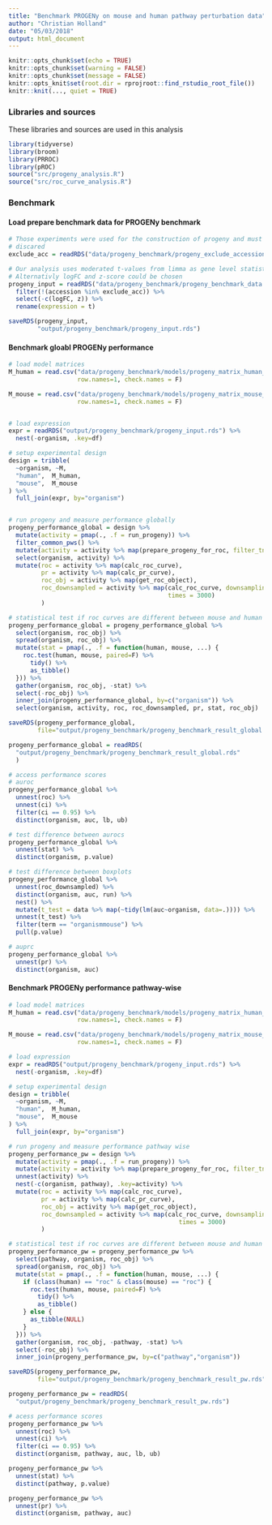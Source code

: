 ```yaml
---
title: "Benchmark PROGENy on mouse and human pathway perturbation data"
author: "Christian Holland"
date: "05/03/2018"
output: html_document
---
```

```r
knitr::opts_chunk$set(echo = TRUE)
knitr::opts_chunk$set(warning = FALSE)
knitr::opts_chunk$set(message = FALSE)
knitr::opts_knit$set(root.dir = rprojroot::find_rstudio_root_file())
knitr::knit(..., quiet = TRUE)
```

### Libraries and sources
These libraries and sources are used in this analysis 
```r
library(tidyverse)
library(broom)
library(PRROC)
library(pROC)
source("src/progeny_analysis.R")
source("src/roc_curve_analysis.R")
```
### Benchmark  
#### Load prepare benchmark data for PROGENy benchmark
```r
# Those experiments were used for the construction of progeny and must be thus
# discared
exclude_acc = readRDS("data/progeny_benchmark/progeny_exclude_accession.rds")

# Our analysis uses moderated t-values from limma as gene level statistic. 
# Alternativly logFC and z-score could be chosen
progeny_input = readRDS("data/progeny_benchmark/progeny_benchmark_data.rds") %>%
  filter(!(accession %in% exclude_acc)) %>%
  select(-c(logFC, z)) %>%
  rename(expression = t)

saveRDS(progeny_input,
        "output/progeny_benchmark/progeny_input.rds")
```

#### Benchmark gloabl PROGENy performance
```r
# load model matrices
M_human = read.csv("data/progeny_benchmark/models/progeny_matrix_human_v1.csv",
                   row.names=1, check.names = F)

M_mouse = read.csv("data/progeny_benchmark/models/progeny_matrix_mouse_v1.csv",
                   row.names=1, check.names = F)


# load expression
expr = readRDS("output/progeny_benchmark/progeny_input.rds") %>%
  nest(-organism, .key=df)

# setup experimental design
design = tribble(
  ~organism, ~M,
  "human",  M_human,
  "mouse",  M_mouse
) %>%
  full_join(expr, by="organism")


# run progeny and measure performance globally
progeny_performance_global = design %>%
  mutate(activity = pmap(., .f = run_progeny)) %>%
  filter_common_pws() %>%
  mutate(activity = activity %>% map(prepare_progeny_for_roc, filter_tn = T)) %>%
  select(organism, activity) %>%
  mutate(roc = activity %>% map(calc_roc_curve),
         pr = activity %>% map(calc_pr_curve),
         roc_obj = activity %>% map(get_roc_object),
         roc_downsampled = activity %>% map(calc_roc_curve, downsampling=T,
                                            times = 3000)
         )

# statistical test if roc curves are different between mouse and human
progeny_performance_global = progeny_performance_global %>%
  select(organism, roc_obj) %>%
  spread(organism, roc_obj) %>%
  mutate(stat = pmap(., .f = function(human, mouse, ...) {
    roc.test(human, mouse, paired=F) %>%
      tidy() %>%
      as_tibble()
  })) %>%
  gather(organism, roc_obj, -stat) %>%
  select(-roc_obj) %>%
  inner_join(progeny_performance_global, by=c("organism")) %>%
  select(organism, activity, roc, roc_downsampled, pr, stat, roc_obj)

saveRDS(progeny_performance_global, 
        file="output/progeny_benchmark/progeny_benchmark_result_global.rds")

progeny_performance_global = readRDS(
  "output/progeny_benchmark/progeny_benchmark_result_global.rds"
  )

# access performance scores
# auroc
progeny_performance_global %>% 
  unnest(roc) %>% 
  unnest(ci) %>%
  filter(ci == 0.95) %>% 
  distinct(organism, auc, lb, ub)

# test difference between aurocs
progeny_performance_global %>%
  unnest(stat) %>%
  distinct(organism, p.value)

# test difference between boxplots
progeny_performance_global %>%
  unnest(roc_downsampled) %>%
  distinct(organism, auc, run) %>%
  nest() %>%
  mutate(t_test = data %>% map(~tidy(lm(auc~organism, data=.)))) %>%
  unnest(t_test) %>%
  filter(term == "organismmouse") %>%
  pull(p.value)

# auprc
progeny_performance_global %>%
  unnest(pr) %>%
  distinct(organism, auc)
```

#### Benchmark PROGENy performance pathway-wise
```r
# load model matrices
M_human = read.csv("data/progeny_benchmark/models/progeny_matrix_human_v1.csv",
                   row.names=1, check.names = F)

M_mouse = read.csv("data/progeny_benchmark/models/progeny_matrix_mouse_v1.csv",
                   row.names=1, check.names = F)

# load expression
expr = readRDS("output/progeny_benchmark/progeny_input.rds") %>%
  nest(-organism, .key=df)

# setup experimental design
design = tribble(
  ~organism, ~M,
  "human",  M_human,
  "mouse",  M_mouse
) %>%
  full_join(expr, by="organism")

# run progeny and measure performance pathway wise
progeny_performance_pw = design %>%
  mutate(activity = pmap(., .f = run_progeny)) %>%
  mutate(activity = activity %>% map(prepare_progeny_for_roc, filter_tn = T)) %>%
  unnest(activity) %>%
  nest(-c(organism, pathway), .key=activity) %>%
  mutate(roc = activity %>% map(calc_roc_curve),
         pr = activity %>% map(calc_pr_curve),
         roc_obj = activity %>% map(get_roc_object),
         roc_downsampled = activity %>% map(calc_roc_curve, downsampling=T,
                                               times = 3000)
         )

# statistical test if roc curves are different between mouse and human
progeny_performance_pw = progeny_performance_pw %>%
  select(pathway, organism, roc_obj) %>%
  spread(organism, roc_obj) %>%
  mutate(stat = pmap(., .f = function(human, mouse, ...) {
    if (class(human) == "roc" & class(mouse) == "roc") {
      roc.test(human, mouse, paired=F) %>%
        tidy() %>%
        as_tibble()
    } else {
      as_tibble(NULL)
    }
  })) %>%
  gather(organism, roc_obj, -pathway, -stat) %>%
  select(-roc_obj) %>%
  inner_join(progeny_performance_pw, by=c("pathway","organism"))

saveRDS(progeny_performance_pw, 
        file="output/progeny_benchmark/progeny_benchmark_result_pw.rds")

progeny_performance_pw = readRDS(
  "output/progeny_benchmark/progeny_benchmark_result_pw.rds")

# acess performance scores
progeny_performance_pw %>%
  unnest(roc) %>%
  unnest(ci) %>%
  filter(ci == 0.95) %>%
  distinct(organism, pathway, auc, lb, ub)

progeny_performance_pw %>% 
  unnest(stat) %>%
  distinct(pathway, p.value)

progeny_performance_pw %>%
  unnest(pr) %>%
  distinct(organism, pathway, auc)
```